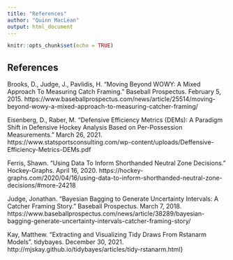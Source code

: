 ```yaml
---
title: "References"
author: "Quinn MacLean"
output: html_document
---
```


```r
knitr::opts_chunk$set(echo = TRUE)
```

## References

Brooks, D., Judge, J., Pavlidis, H. “Moving Beyond WOWY: A Mixed Approach To Measuring Catch Framing.” Baseball Prospectus. February 5, 2015. https://www.baseballprospectus.com/news/article/25514/moving-beyond-wowy-a-mixed-approach-to-measuring-catcher-framing/

Eisenberg, D., Raber, M. “Defensive Efficiency Metrics (DEMs): A Paradigm Shift in Defensive Hockey Analysis Based on Per-Possession Measurements.” March 26, 2021. https://www.statsportsconsulting.com/wp-content/uploads/Deffensive-Efficiency-Metrics-DEMs.pdf

Ferris, Shawn. “Using Data To Inform Shorthanded Neutral Zone Decisions.” Hockey-Graphs. April 16, 2020. https://hockey-graphs.com/2020/04/16/using-data-to-inform-shorthanded-neutral-zone-decisions/#more-24218

Judge, Jonathan. “Bayesian Bagging to Generate Uncertainty Intervals: A Catcher Framing Story.” Baseball Prospectus. March 7, 2018. https://www.baseballprospectus.com/news/article/38289/bayesian-bagging-generate-uncertainty-intervals-catcher-framing-story/

Kay, Matthew. “Extracting and Visualizing Tidy Draws From Rstanarm Models”. tidybayes. December 30, 2021. http://mjskay.github.io/tidybayes/articles/tidy-rstanarm.html}



